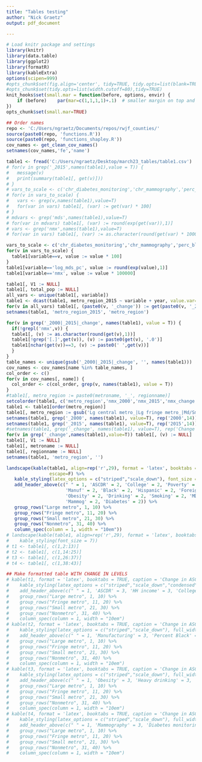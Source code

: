 ```yaml
---
title: "Tables testing"
author: "Nick Graetz"
output: pdf_document

---
```

  
```r
# Load knitr package and settings
library(knitr)
library(data.table)
library(ggplot2)
library(formatR)
library(kableExtra)
options(scipen=999)
#opts_chunk$set(fig.align='center', tidy=TRUE, tidy.opts=list(blank=TRUE, width.cutoff=40), warning=FALSE,message=FALSE)
#opts_chunk$set(tidy.opts=list(width.cutoff=80),tidy=TRUE)
knit_hooks$set(small.mar = function(before, options, envir) {
    if (before)    par(mar=c(1,1,1,1)+.1)  # smaller margin on top and right
})
opts_chunk$set(small.mar=TRUE)
```

```r
## Order names
repo <- 'C:/Users/ngraetz/Documents/repos/rwjf_counties/'
source(paste0(repo, 'functions.R'))
source(paste0(repo, 'functions_shapley.R'))
cov_names <- get_clean_cov_names()
setnames(cov_names,'fe','name')

table1 <- fread('C:/Users/ngraetz/Desktop/march23_tables/table1.csv')
# for(v in grep('_2015',names(table1),value = T)) {
#   message(v)
#   print(summary(table1[, get(v)]))
# }
# vars_to_scale <- c('chr_diabetes_monitoring','chr_mammography','perc_black','perc_hispanic','percent_transfers')
# for(v in vars_to_scale) {
#   vars <- grep(v,names(table1),value=T)
#   for(var in vars) table1[, (var) := get(var) * 100]
# }
# mdvars <- grep('mds',names(table1),value=T)
# for(var in mdvars) table1[, (var) := round(exp(get(var)),1)]
# vars <- grep('nmx',names(table1),value=T)
# for(var in vars) table1[, (var) := as.character(round(get(var) * 100000))]

vars_to_scale <- c('chr_diabetes_monitoring','chr_mammography','perc_black','perc_hispanic','percent_transfers')
for(v in vars_to_scale) {
  table1[variable==v, value := value * 100]
}
table1[variable=='log_mds_pc', value := round(exp(value),1)]
table1[variable=='nmx', value := value * 100000]

table1[, V1 := NULL]
table1[, total_pop := NULL]
all_vars <- unique(table1[, variable])
table1 <- dcast(table1, metro_region_2015 ~ variable + year, value.var='value')
for(v in all_vars) table1[, (paste0(v, '_change')) := get(paste0(v, '_2015')) - get(paste0(v, '_2000'))]
setnames(table1, 'metro_region_2015', 'metro_region')

for(v in grep('_2000|_2015|_change', names(table1), value = T)) {
  if(!grepl('nmx',v)) { 
  table1[, (v) := as.character(round(get(v),1))]
  table1[!grep('[.]',get(v)), (v) := paste0(get(v), '.0')]
  table1[nchar(get(v))==3, (v) := paste0(' ',get(v))]
  }
}
table_names <- unique(gsub('_2000|_2015|_change', '', names(table1)))
cov_names <- cov_names[name %in% table_names, ]
col_order <- c()
for(v in cov_names[, name]) {
  col_order <- c(col_order, grep(v, names(table1), value = T))
}
#table1[, metro_region := paste0(metroname, '_', regionname)]
setcolorder(table1, c('metro_region','nmx_2000','nmx_2015','nmx_change',col_order))
table1 <- table1[order(metro_region)]
table1[, metro_region := gsub('Lg central metro_|Lg fringe metro_|Md/Sm metro_|Nonmetro_', '', metro_region)]
setnames(table1, grep('_2000', names(table1), value=T), rep('2000',14))
setnames(table1, grep('_2015', names(table1), value=T), rep('2015',14))
#setnames(table1, grep('_change', names(table1), value=T), rep('Change',14))
for(v in grep('_change',names(table1),value=T)) table1[, (v) := NULL]
table1[, V1 := NULL]
table1[, metroname := NULL]
table1[, regionname := NULL]
setnames(table1, 'metro_region', '')

landscape(kable(table1, align=rep('r',29), format = 'latex', booktabs = TRUE, caption = 'Change in ASCDR (per 100,000) and contextual covariates, 2000-2015', digits = 1,
                escape=F) %>%
   kable_styling(latex_options = c("striped","scale_down"), font_size = 7) %>%
   add_header_above(c(" " = 1, 'ASCDR' = 2, 'College' = 2, 'Poverty' = 2, 'Transfers' = 2,
                      'Manuf' = 2, 'Black' = 2, 'Hispanic' = 2, 'Foreign' = 2,
                      'Obesity' = 2, 'Drinking' = 2, 'Smoking' = 2, 'MDs/pc' = 2,
                      'Mammog' = 2, 'Diabetes' = 2)) %>%
   group_rows("Large metro", 1, 10) %>%
   group_rows("Fringe metro", 11, 20) %>%
   group_rows("Small metro", 21, 30) %>%
   group_rows("Nonmetro", 31, 40) %>%
   column_spec(column = 1, width = "10em"))
# landscape(kable(table1, align=rep('r',29), format = 'latex', booktabs = TRUE, caption = 'Change in ASCDR (per 100,000) and contextual covariates, 2000-2015', digits = 1, escape=F) %>%
#    kable_styling(font_size = 7))
# t1 <- table1[, c(1,2:13)]
# t2 <- table1[, c(1,14:25)]
# t3 <- table1[, c(1,26:37)]
# t4 <- table1[, c(1,38:43)]

## Make formatted table WITH CHANGE IN LEVELS
# kable(t1, format = 'latex', booktabs = TRUE, caption = 'Change in ASCDR (per 100,000) and contextual covariates, 2000-2015', digits = 1) %>%
#    kable_styling(latex_options = c("striped","scale_down","condensed"), full_width = F, font_size = 7) %>%
#    add_header_above(c(" " = 1, 'ASCDR' = 3, 'HH income' = 3, 'College' = 3, 'Transfers' = 3)) %>%
#    group_rows("Large metro", 1, 10) %>%
#    group_rows("Fringe metro", 11, 20) %>%
#    group_rows("Small metro", 21, 30) %>%
#    group_rows("Nonmetro", 31, 40) %>%
#    column_spec(column = 1, width = "10em")
# kable(t2, format = 'latex', booktabs = TRUE, caption = 'Change in ASCDR (per 100,000) and contextual covariates, 2000-2015', digits = 1) %>%
#    kable_styling(latex_options = c("striped","scale_down"), full_width = F, font_size = 7) %>%
#    add_header_above(c(" " = 1, 'Manufacturing' = 3, 'Percent Black' = 3, 'Percent Hispanic' = 3, 'Percent Foreign born' = 3)) %>%
#    group_rows("Large metro", 1, 10) %>%
#    group_rows("Fringe metro", 11, 20) %>%
#    group_rows("Small metro", 21, 30) %>%
#    group_rows("Nonmetro", 31, 40) %>%
#    column_spec(column = 1, width = "10em")
# kable(t3, format = 'latex', booktabs = TRUE, caption = 'Change in ASCDR (per 100,000) and contextual covariates, 2000-2015', digits = 1) %>%
#    kable_styling(latex_options = c("striped","scale_down"), full_width = F, font_size = 7) %>%
#    add_header_above(c(" " = 1, 'Obesity' = 3, 'Heavy drinking' = 3, 'Smoking' = 3, 'MDs/pc' = 3)) %>%
#    group_rows("Large metro", 1, 10) %>%
#    group_rows("Fringe metro", 11, 20) %>%
#    group_rows("Small metro", 21, 30) %>%
#    group_rows("Nonmetro", 31, 40) %>%
#    column_spec(column = 1, width = "10em")
# kable(t4, format = 'latex', booktabs = TRUE, caption = 'Change in ASCDR (per 100,000) and contextual covariates, 2000-2015', digits = 1) %>%
#    kable_styling(latex_options = c("striped","scale_down"), full_width = T, font_size = 7) %>%
#    add_header_above(c(" " = 1, 'Mammography' = 3, 'Diabetes monitoring' = 3)) %>%
#    group_rows("Large metro", 1, 10) %>%
#    group_rows("Fringe metro", 11, 20) %>%
#    group_rows("Small metro", 21, 30) %>%
#    group_rows("Nonmetro", 31, 40) %>%
#    column_spec(column = 1, width = "10em")
```

